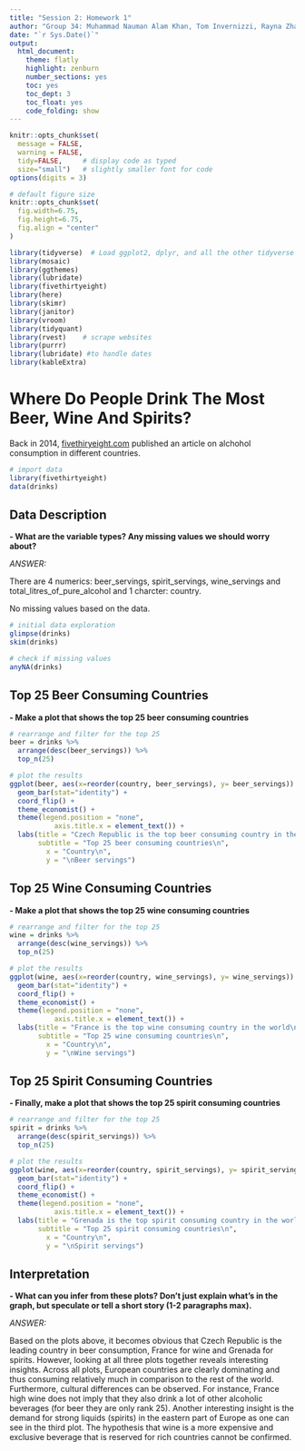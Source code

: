 ```yaml
---
title: "Session 2: Homework 1"
author: "Group 34: Muhammad Nauman Alam Khan, Tom Invernizzi, Rayna Zhang, Jerome Billiet, Christopher Baumann "
date: "`r Sys.Date()`"
output:
  html_document:
    theme: flatly
    highlight: zenburn
    number_sections: yes
    toc: yes
    toc_dept: 3
    toc_float: yes
    code_folding: show
---
```



```r
knitr::opts_chunk$set(
  message = FALSE, 
  warning = FALSE, 
  tidy=FALSE,     # display code as typed
  size="small")   # slightly smaller font for code
options(digits = 3)

# default figure size
knitr::opts_chunk$set(
  fig.width=6.75, 
  fig.height=6.75,
  fig.align = "center"
)
```


```r
library(tidyverse)  # Load ggplot2, dplyr, and all the other tidyverse packages
library(mosaic)
library(ggthemes)
library(lubridate)
library(fivethirtyeight)
library(here)
library(skimr)
library(janitor)
library(vroom)
library(tidyquant)
library(rvest)    # scrape websites
library(purrr)  
library(lubridate) #to handle dates
library(kableExtra)
```

# Where Do People Drink The Most Beer, Wine And Spirits?

Back in 2014, [fivethiryeight.com](https://fivethirtyeight.com/features/dear-mona-followup-where-do-people-drink-the-most-beer-wine-and-spirits/) published an article on alchohol consumption in different countries. 

```r

# import data
library(fivethirtyeight)
data(drinks)

```

## Data Description    

**- What are the variable types? Any missing values we should worry about?**   

*ANSWER:*      
       
There are 4 numerics: beer_servings, spirit_servings, wine_servings and total_litres_of_pure_alcohol and 1 charcter: country. 

No missing values based on the data.

```r

# initial data exploration
glimpse(drinks)
skim(drinks)

# check if missing values
anyNA(drinks)
```

## Top 25 Beer Consuming Countries      
        
**- Make a plot that shows the top 25 beer consuming countries**   

```r

# rearrange and filter for the top 25
beer = drinks %>%
  arrange(desc(beer_servings)) %>% 
  top_n(25)

# plot the results
ggplot(beer, aes(x=reorder(country, beer_servings), y= beer_servings)) +
  geom_bar(stat="identity") +
  coord_flip() +
  theme_economist() +
  theme(legend.position = "none",
           axis.title.x = element_text()) + 
  labs(title = "Czech Republic is the top beer consuming country in the world\n",
       subtitle = "Top 25 beer consuming countries\n",
         x = "Country\n", 
         y = "\nBeer servings")

```

## Top 25 Wine Consuming Countries    
    
**- Make a plot that shows the top 25 wine consuming countries**     

```r

# rearrange and filter for the top 25
wine = drinks %>%
  arrange(desc(wine_servings)) %>% 
  top_n(25)

# plot the results
ggplot(wine, aes(x=reorder(country, wine_servings), y= wine_servings)) +
  geom_bar(stat="identity") +
  coord_flip() +
  theme_economist() +
  theme(legend.position = "none",
           axis.title.x = element_text()) + 
  labs(title = "France is the top wine consuming country in the world\n",
       subtitle = "Top 25 wine consuming countries\n",
         x = "Country\n", 
         y = "\nWine servings")

```

## Top 25 Spirit Consuming Countries     

**- Finally, make a plot that shows the top 25 spirit consuming countries**    

```r

# rearrange and filter for the top 25
spirit = drinks %>%
  arrange(desc(spirit_servings)) %>% 
  top_n(25)

# plot the results
ggplot(wine, aes(x=reorder(country, spirit_servings), y= spirit_servings)) +
  geom_bar(stat="identity") +
  coord_flip() +
  theme_economist() +
  theme(legend.position = "none",
           axis.title.x = element_text()) + 
  labs(title = "Grenada is the top spirit consuming country in the world\n",
       subtitle = "Top 25 spirit consuming countries\n",
         x = "Country\n", 
         y = "\nSpirit servings")

```

## Interpretation     

**- What can you infer from these plots? Don't just explain what's in the graph, but speculate or tell a short story (1-2 paragraphs max).**    

*ANSWER:*

Based on the plots above, it becomes obvious that Czech Republic is the leading country in beer consumption, France for wine and Grenada for spirits. However, looking at all three plots together reveals interesting insights. Across all plots, European countries are clearly dominating and thus consuming relatively much in comparison to the rest of the world. Furthermore, cultural differences can be observed. For instance, France high wine does not imply that they also drink a lot of other alcoholic beverages (for beer they are only rank 25). Another interesting insight is the demand for strong liquids (spirits) in the eastern part of Europe as one can see in the third plot. The hypothesis that wine is a more expensive and exclusive beverage that is reserved for rich countries cannot be confirmed. 

